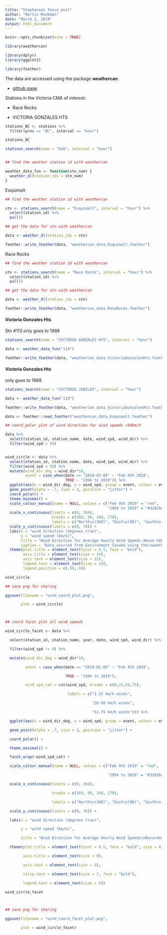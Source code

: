 ```yaml
---
title: "Stephanies_fence_post"
author: "Martin Monkman"
date: "March 2, 2019"
output: html_document
---
```


```r
knitr::opts_chunk$set(echo = TRUE)
```


```r
library(weathercan)

library(dplyr)
library(ggplot2)

library(feather)

```


The data are accessed using the package **weathercan**:

* [github page](https://github.com/ropensci/weathercan)


Stations in the Victoria CMA of interest:

* Race Rocks

* VICTORIA GONZALES HTS


```r

stations_BC <- stations %>%
  filter(prov == "BC", interval == "hour")

stations_BC 

stations_search(name = "Oak", interval = "hour")



```



```r
## find the weather station id with weathercan

weather_data_fun <- function(stn_num) {
  weather_dl(station_ids = stn_num)  
}


```



Esquimalt

```r
## find the weather station id with weathercan

stn <- stations_search(name = "Esquimalt", interval = "hour") %>% 
  select(station_id) %>% 
  pull()

## get the data for stn with weathercan

data <- weather_dl(station_ids = stn)

feather::write_feather(data, "weathercan_data_Esquimalt.feather")
```

Race Rocks

```r
## find the weather station id with weathercan

stn <- stations_search(name = "Race Rocks", interval = "hour") %>% 
  select(station_id) %>% 
  pull()

## get the data for stn with weathercan

data <- weather_dl(station_ids = stn)

feather::write_feather(data, "weathercan_data_RaceRocks.feather")
```


#### Victoria Gonzales Hts 

Stn #113 only goes to 1988

```r

stations_search(name = "VICTORIA GONZALES HTS", interval = "hour")

data <- weather_data_fun("114")

feather::write_feather(data, "weathercan_data_VictoriaGonzalesHts.feather")


```



#### Victoria Gonzales Hts 

only goes to 1988

```r

stations_search(name = "VICTORIA JUBILEE", interval = "hour")

data <- weather_data_fun("119")

feather::write_feather(data, "weathercan_data_VictoriaGonzalesHts.feather")


```


```r

data <- feather::read_feather("weathercan_data_Esquimalt.feather")

```


```r
## coord_polar plot of wind direction for wind speeds >50km/h

data %>% 
  select(station_id, station_name, date, wind_spd, wind_dir) %>% 
  filter(wind_spd > 50)


wind_circle <- data %>% 
  select(station_id, station_name, date, wind_spd, wind_dir) %>% 
  filter(wind_spd > 50) %>%
  mutate(wind_dir_deg = wind_dir*10,
         event = case_when(date == "2019-02-09" ~ "Feb 9th 2019",
                           TRUE ~ "1994 to 2019")) %>% 
  ggplot(aes(x = wind_dir_deg, y = wind_spd, group = event, colour = event)) +
  geom_point(alpha = .7, size = 3, position = "jitter") +
  coord_polar() +
  theme_minimal() +
  scale_colour_manual(name = NULL, values = c("Feb 9th 2019" = "red",
                                              "1994 to 2019" = "#3182bd")) +
  scale_x_continuous(limits = c(0, 360),
                     breaks = c(360, 90, 180, 270),
                     labels = c("North\n(360)", "East\n(90)", "South\n(180)", "West\n(270)")) +
  scale_y_continuous(limits = c(0, 70)) +
  labs(x = "wind direction (degrees true)",
       y = "wind speed (km/h)",
       title = "Wind Direction for Average Hourly Wind Speeds Above 50km/h\nRecorded at Esquimalt Harbour (1994-2019)",
       caption = "Data sourced from Environment Canada using the\nweathercan R package on February 20th 2019") +
  theme(plot.title = element_text(hjust = 0.5, face = "bold"),
        axis.title = element_text(size = 14),
        axis.text = element_text(size = 12),
        legend.text = element_text(size = 14),
        legend.position = c(.99,.9))

wind_circle


```


```r

## save png for sharing

ggsave(filename = "wind_coord_plot.png",

       plot = wind_circle)



## coord facet plot all wind speeds

wind_circle_facet <- data %>% 

  select(station_id, station_name, year, date, wind_spd, wind_dir) %>% 

  filter(wind_spd != 0) %>%

  mutate(wind_dir_deg = wind_dir*10,

         event = case_when(date == "2019-02-09" ~ "Feb 9th 2019",

                           TRUE ~ "1994 to 2019"),

         wind_spd_cat = cut(wind_spd, breaks = c(0,25,50,75),

                            labels = c("1-25 km/h winds",

                                       "26-50 km/h winds",

                                       "51-75 km/h winds"))) %>% 

  ggplot(aes(x = wind_dir_deg, y = wind_spd, group = event, colour = event)) +

  geom_point(alpha = .7, size = 2, position = "jitter") +

  coord_polar() +

  theme_minimal() +

  facet_wrap(~wind_spd_cat) +

  scale_colour_manual(name = NULL, values = c("Feb 9th 2019" = "red",

                                              "1994 to 2019" = "#3182bd")) +

  scale_x_continuous(limits = c(0, 360),

                     breaks = c(360, 90, 180, 270),

                     labels = c("North\n(360)", "East\n(90)", "South\n(180)", "West\n(270)")) +

  scale_y_continuous(limits = c(0, 70)) +

  labs(x = "wind direction (degrees true)",

       y = "wind speed (km/h)",

       title = "Wind Direction for Average Hourly Wind Speeds\nRecorded at Esquimalt Harbour (1994-2019)") +

  theme(plot.title = element_text(hjust = 0.5, face = "bold", size = 8),

        axis.title = element_text(size = 8),

        axis.text = element_text(size = 5),

        strip.text = element_text(size = 7, face = "bold"),

        legend.text = element_text(size = 6))

wind_circle_facet



## save png for sharing

ggsave(filename = "wind_coord_facet_plot.png",

       plot = wind_circle_facet)

```


